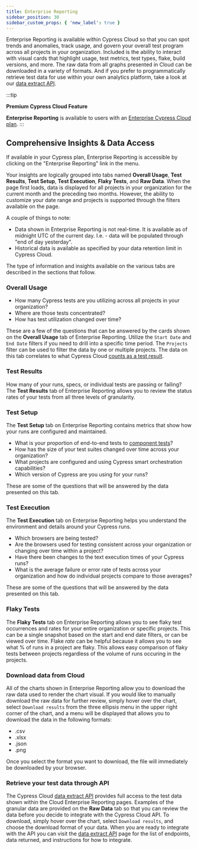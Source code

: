 ```yaml
---
title: Enterprise Reporting
sidebar_position: 30
sidebar_custom_props: { 'new_label': true }
---
```


Enterprise Reporting is available within Cypress Cloud so that you can spot trends and anomalies,
track usage, and govern your overall test program across all projects in your organization. Included
is the ability to interact with visual cards that highlight usage, test metrics, test types, flake,
build versions, and more. The raw data from all graphs presented in Cloud can be downloaded in a variety
of formats. And if you prefer to programmatically retrieve test data for use within your own analytics
platform, take a look at our [data extract API](/cloud/integrations/data-extract-api).

:::tip

<Icon name="star" /> **Premium Cypress Cloud Feature**

**Enterprise Reporting** is available to users with an
[Enterprise Cypress Cloud plan](https://cypress.io/pricing).
:::

## Comprehensive Insights & Data Access

If available in your Cypress plan, Enterprise Reporting is accessible by clicking on the "Enterprise
Reporting" link in the menu.

Your insights are logically grouped into tabs named **Overall Usage**, **Test Results**, **Test
Setup**, **Test Execution**, **Flaky Tests**, and **Raw Data**. When the page first loads, data is displayed for all projects in your
organization for the current month and the preceding two months. However, the ability to customize your date range and projects is
supported through the filters available on the page.

A couple of things to note:

- Data shown in Enterprise Reporting is not real-time. It is available as of midnight UTC of the current day.
  I.e. - data will be populated through "end of day yesterday".
- Historical data is available as specified by your data retention limit in Cypress Cloud.

The type of information and insights available on the various tabs are described in the sections that follow.

### Overall Usage

- How many Cypress tests are you utilizing across all projects in your organization?
- Where are those tests concentrated?
- How has test utilization changed over time?

These are a few of the questions that can be answered by the cards shown on the **Overall Usage** tab of Enterprise
Reporting. Utilize the `Start Date` and `End Date` filters if you need to drill into a specific time period. The `Projects`
filter can be used to filter the data by one or multiple projects. The data on this tab correlates to what
Cypress Cloud [counts as a test result](/cloud/faq#What-counts-as-a-test-result).

<DocsImage
  src="/img/cloud/features/analytics/enterprise-reporting-usage-report.png"
  alt="Cloud Enterprise Reporting usage report"
/>

### Test Results

How many of your runs, specs, or individual tests are passing or failing? The **Test Results** tab
of Enterprise Reporting allows you to review the status rates of your tests from all three levels of granularity.

<DocsImage
  src="/img/cloud/features/analytics/enterprise-reporting-test-results.png"
  alt="Cloud Enterprise Reporting test results report"
/>

### Test Setup

The **Test Setup** tab on Enterprise Reporting contains metrics that show how your runs are configured and maintained.

- What is your proportion of end-to-end tests to [component tests](/app/component-testing/overview)?
- How has the size of your test suites changed over time across your organization?
- What projects are configured and using Cypress smart orchestration capabilities?
- Which version of Cypress are you using for your runs?

These are some of the questions that will be answered by the data presented on this tab.

<DocsImage
  src="/img/cloud/features/analytics/enterprise-reporting-test-setup1.png"
  alt="Cloud Enterprise Reporting test setup report"
/>

<DocsImage
  src="/img/cloud/features/analytics/enterprise-reporting-test-setup2.png"
  alt="Cloud Enterprise Reporting test setup report"
/>

### Test Execution

The **Test Execution** tab on Enterprise Reporting helps you understand the environment and details around your Cypress runs.

- Which browsers are being tested?
- Are the browsers used for testing consistent across your organization or changing over time within a project?
- Have there been changes to the text execution times of your Cypress runs?
- What is the average failure or error rate of tests across your organization and how do individual projects compare to those averages?

These are some of the questions that will be answered by the data presented on this tab.

<DocsImage
  src="/img/cloud/features/analytics/enterprise-reporting-test-execution1.png"
  alt="Cloud Enterprise Reporting test execution report"
/>

<DocsImage
  src="/img/cloud/features/analytics/enterprise-reporting-test-execution2.png"
  alt="Cloud Enterprise Reporting test execution report"
/>

### Flaky Tests

The **Flaky Tests** tab on Enterprise Reporting allows you to see flaky test occurrences and rates for your entire organization or
specific projects. This can be a single snapshot based on the start and end date filters, or can be viewed over time. Flake
_rate_ can be helpful because it allows you to see what % of runs in a project are flaky. This allows easy comparison of flaky
tests between projects regardless of the volume of runs occuring in the projects.

<DocsImage
  src="/img/cloud/features/analytics/enterprise-reporting-flaky-tests.png"
  alt="Cloud Enterprise Reporting test suite report"
/>

### Download data from Cloud

All of the charts shown in Enterprise Reporting allow you to download the raw data used to
render the chart visual. If you would like to manually download the raw data for further review, simply
hover over the chart, select `Download results` from the three ellipsis menu in the upper right corner of the
chart, and a menu will be displayed that allows you to download the data in the following formats:

- .csv
- .xlsx
- .json
- .png

Once you select the format you want to download, the file will immediately be downloaded by your browser.

<DocsImage
  src="/img/cloud/features/analytics/enterprise-reporting-download.png"
  alt="Cloud Enterprise Reporting download data"
/>

### Retrieve your test data through API

The Cypress Cloud [data extract API](/cloud/integrations/data-extract-api) provides full access to
the test data shown within the Cloud Enterprise Reporting pages. Examples of the granular data are
provided on the **Raw Data** tab so that you can review the data before you decide to integrate with the
Cypress Cloud API. To download, simply hover over the chart, select `Download results`, and choose the
download format of your data. When you are ready to integrate with the API you can visit the
[data extract API](/cloud/integrations/data-extract-api) page for the list of endpoints, data
returned, and instructions for how to integrate.

<DocsImage
  src="/img/cloud/features/analytics/enterprise-reporting-sample-download.png"
  alt="Cloud Enterprise Reporting retrieve JWT"
/>
